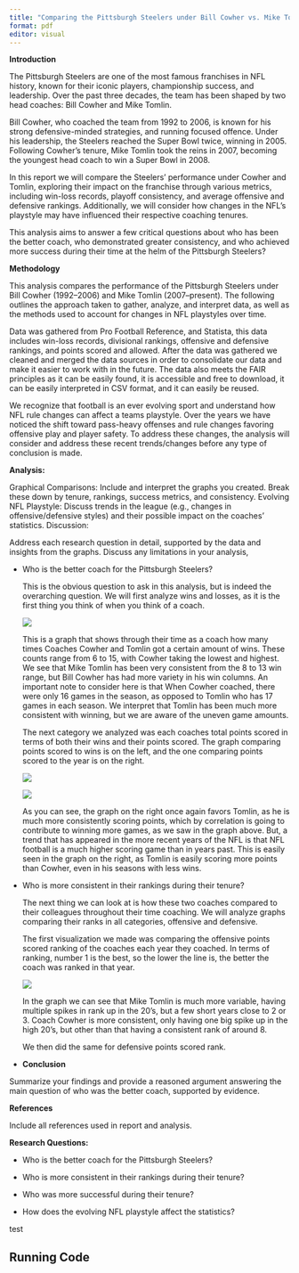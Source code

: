 ```yaml
---
title: "Comparing the Pittsburgh Steelers under Bill Cowher vs. Mike Tomlin"
format: pdf
editor: visual
---
```


\begin{center}

STAT184 Final Project

JJ Steinbugl and Sammit Bal

12/18/2024

\end{center}

**Introduction**

The Pittsburgh Steelers are one of the most famous franchises in NFL history, known for their iconic players, championship success, and leadership. Over the past three decades, the team has been shaped by two head coaches: Bill Cowher and Mike Tomlin.

Bill Cowher, who coached the team from 1992 to 2006, is known for his strong defensive-minded strategies, and running focused offence. Under his leadership, the Steelers reached the Super Bowl twice, winning in 2005. Following Cowher's tenure, Mike Tomlin took the reins in 2007, becoming the youngest head coach to win a Super Bowl in 2008.

In this report we will compare the Steelers' performance under Cowher and Tomlin, exploring their impact on the franchise through various metrics, including win-loss records, playoff consistency, and average offensive and defensive rankings. Additionally, we will consider how changes in the NFL's playstyle may have influenced their respective coaching tenures.

This analysis aims to answer a few critical questions about who has been the better coach, who demonstrated greater consistency, and who achieved more success during their time at the helm of the Pittsburgh Steelers?

**Methodology**

This analysis compares the performance of the Pittsburgh Steelers under Bill Cowher (1992–2006) and Mike Tomlin (2007–present). The following outlines the approach taken to gather, analyze, and interpret data, as well as the methods used to account for changes in NFL playstyles over time.

Data was gathered from Pro Football Reference, and Statista, this data includes win-loss records, divisional rankings, offensive and defensive rankings, and points scored and allowed. After the data was gathered we cleaned and merged the data sources in order to consolidate our data and make it easier to work with in the future. The data also meets the FAIR principles as it can be easily found, it is accessible and free to download, it can be easily interpreted in CSV format, and it can easily be reused.

We recognize that football is an ever evolving sport and understand how NFL rule changes can affect a teams playstyle. Over the years we have noticed the shift toward pass-heavy offenses and rule changes favoring offensive play and player safety. To address these changes, the analysis will consider and address these recent trends/changes before any type of conclusion is made.

**Analysis:**

Graphical Comparisons: Include and interpret the graphs you created. Break these down by tenure, rankings, success metrics, and consistency. Evolving NFL Playstyle: Discuss trends in the league (e.g., changes in offensive/defensive styles) and their possible impact on the coaches' statistics. Discussion:

Address each research question in detail, supported by the data and insights from the graphs. Discuss any limitations in your analysis,

-   Who is the better coach for the Pittsburgh Steelers?

    This is the obvious question to ask in this analysis, but is indeed the overarching question. We will first analyze wins and losses, as it is the first thing you think of when you think of a coach.

    ![](images/clipboard-4000230535.png)

    This is a graph that shows through their time as a coach how many times Coaches Cowher and Tomlin got a certain amount of wins. These counts range from 6 to 15, with Cowher taking the lowest and highest. We see that Mike Tomlin has been very consistent from the 8 to 13 win range, but Bill Cowher has had more variety in his win columns. An important note to consider here is that When Cowher coached, there were only 16 games in the season, as opposed to Tomlin who has 17 games in each season. We interpret that Tomlin has been much more consistent with winning, but we are aware of the uneven game amounts.

    The next category we analyzed was each coaches total points scored in terms of both their wins and their points scored. The graph comparing points scored to wins is on the left, and the one comparing points scored to the year is on the right.

    ![](images/clipboard-3424389474.png)

    ![](images/clipboard-64297739.png)

    As you can see, the graph on the right once again favors Tomlin, as he is much more consistently scoring points, which by correlation is going to contribute to winning more games, as we saw in the graph above. But, a trend that has appeared in the more recent years of the NFL is that NFL football is a much higher scoring game than in years past. This is easily seen in the graph on the right, as Tomlin is easily scoring more points than Cowher, even in his seasons with less wins.

-   Who is more consistent in their rankings during their tenure?

    The next thing we can look at is how these two coaches compared to their colleagues throughout their time coaching. We will analyze graphs comparing their ranks in all categories, offensive and defensive.

    The first visualization we made was comparing the offensive points scored ranking of the coaches each year they coached. In terms of ranking, number 1 is the best, so the lower the line is, the better the coach was ranked in that year.

    ![](images/clipboard-2906734705.png)

    In the graph we can see that Mike Tomlin is much more variable, having multiple spikes in rank up in the 20's, but a few short years close to 2 or 3. Coach Cowher is more consistent, only having one big spike up in the high 20's, but other than that having a consistent rank of around 8.

    We then did the same for defensive points scored rank.

-   **Conclusion**

Summarize your findings and provide a reasoned argument answering the main question of who was the better coach, supported by evidence.

**References**

Include all references used in report and analysis.

**Research Questions:**

-   Who is the better coach for the Pittsburgh Steelers?

-   Who is more consistent in their rankings during their tenure?

-   Who was more successful during their tenure?

-   How does the evolving NFL playstyle affect the statistics?

test

## Running Code
